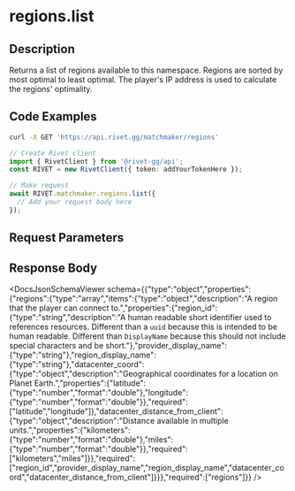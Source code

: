 

# regions.list

## Description

Returns a list of regions available to this namespace.
Regions are sorted by most optimal to least optimal. The player's IP address
is used to calculate the regions' optimality.



## Code Examples

<CodeGroup title='Request' tag='GET' label='https://api.rivet.gg/matchmaker/regions'>

```bash {{ title: 'cURL' }}
curl -X GET 'https://api.rivet.gg/matchmaker/regions'
```

```ts
// Create Rivet client
import { RivetClient } from '@rivet-gg/api';
const RIVET = new RivetClient({ token: addYourTokenHere });

// Make request
await RIVET.matchmaker.regions.list({
  // Add your request body here
});
```

</CodeGroup>


## Request Parameters


## Response Body

<DocsJsonSchemaViewer schema={{"type":"object","properties":{"regions":{"type":"array","items":{"type":"object","description":"A region that the player can connect to.","properties":{"region_id":{"type":"string","description":"A human readable short identifier used to references resources. Different than a `uuid` because this is intended to be human readable. Different than `DisplayName` because this should not include special characters and be short."},"provider_display_name":{"type":"string"},"region_display_name":{"type":"string"},"datacenter_coord":{"type":"object","description":"Geographical coordinates for a location on Planet Earth.","properties":{"latitude":{"type":"number","format":"double"},"longitude":{"type":"number","format":"double"}},"required":["latitude","longitude"]},"datacenter_distance_from_client":{"type":"object","description":"Distance available in multiple units.","properties":{"kilometers":{"type":"number","format":"double"},"miles":{"type":"number","format":"double"}},"required":["kilometers","miles"]}},"required":["region_id","provider_display_name","region_display_name","datacenter_coord","datacenter_distance_from_client"]}}},"required":["regions"]}} />

